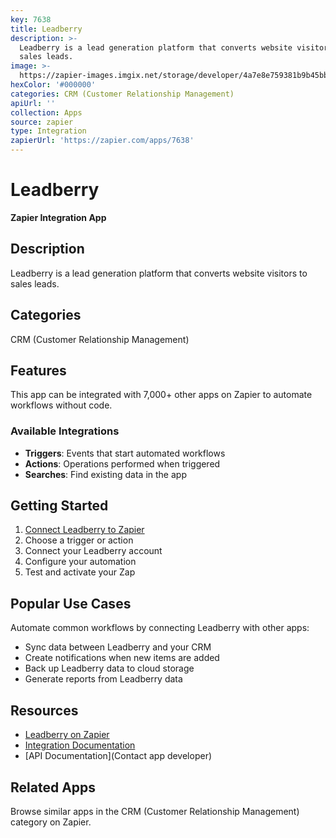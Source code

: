 ```yaml
---
key: 7638
title: Leadberry
description: >-
  Leadberry is a lead generation platform that converts website visitors to
  sales leads.
image: >-
  https://zapier-images.imgix.net/storage/developer/4a7e8e759381b9b45bb7e30eb86259f6_2.png?auto=format%2Ccompress&ixlib=python-3.0.0&q=50
hexColor: '#000000'
categories: CRM (Customer Relationship Management)
apiUrl: ''
collection: Apps
source: zapier
type: Integration
zapierUrl: 'https://zapier.com/apps/7638'
---
```

# Leadberry

**Zapier Integration App**

## Description

Leadberry is a lead generation platform that converts website visitors to sales leads.

## Categories

CRM (Customer Relationship Management)

## Features

This app can be integrated with 7,000+ other apps on Zapier to automate workflows without code.

### Available Integrations

- **Triggers**: Events that start automated workflows
- **Actions**: Operations performed when triggered
- **Searches**: Find existing data in the app

## Getting Started

1. [Connect Leadberry to Zapier](https://zapier.com/apps/7638)
2. Choose a trigger or action
3. Connect your Leadberry account
4. Configure your automation
5. Test and activate your Zap

## Popular Use Cases

Automate common workflows by connecting Leadberry with other apps:

- Sync data between Leadberry and your CRM
- Create notifications when new items are added
- Back up Leadberry data to cloud storage
- Generate reports from Leadberry data

## Resources

- [Leadberry on Zapier](https://zapier.com/apps/7638)
- [Integration Documentation](https://zapier.com/apps/7638/integrations)
- [API Documentation](Contact app developer)

## Related Apps

Browse similar apps in the CRM (Customer Relationship Management) category on Zapier.

